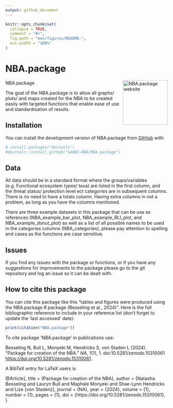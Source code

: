 ```yaml
---
output: github_document
---
```



```r
knitr::opts_chunk$set(
  collapse = TRUE,
  comment = "#>",
  fig.path = "man/figures/README-",
  out.width = "100%"
)
```

# NBA.package

<!-- badges: start -->
NBA.package <a href="https://sanbi-nba.github.io/NBA.package/"><img src="man/figures/logo.png" align="right" height="139" alt="NBA.package website" /></a>
<!-- badges: end -->

The goal of the NBA.package is to allow all graphs/ plots/ and maps created for the NBA to be created easily with targeted functions that enable ease of use and standardisation of results.

## Installation

You can install the development version of NBA.package from [GitHub](https://github.com/) with:

```r
# install.packages("devtools")
#devtools::install_github("SANBI-NBA/NBA.package")
```

## Data

All data should be in a standard format where the groups/variables (e.g. Functional
ecosystem types/ taxa) are listed in the first column, and the threat status/ protection
level ect categories are in subsequent columns. There is no need to have a totals column. 
Having extra columns in not a problem, as long as you have the columns mentioned. 

There are three example datasets in this package that can be use as references (NBA_example_bar_plot, NBA_example_RLI_plot, and NBA_example_donut_plot) as well as
a list of all possible names to be used in the categories columns (NBA_categories), please pay attention to spelling and cases as the functions are case sensitive.

## Issues

If you find any issues with the package or functions, or if you have any suggestions for improvements to the package please go to the git repository and log an issue so it can be dealt with. 

## How to cite this package

You can cite this package like this "tables and figures were produced using the NBA.package R package (Besseling et al., 2024)". Here is the full bibliographic reference to include in your reference list (don't forget to update the 'last accessed' date):

```r

print(citation("NBA.package"))

```

To cite package ‘NBA.package’ in publications use:

  Besseling N, Bull L, Monyeki M, Hendricks S, von Staden L (2024).
  “Package for creation of the NBA.” _NA_, *1*(1), 1.
  doi:10.5281/zenodo.15310061 <https://doi.org/10.5281/zenodo.15310061>.

A BibTeX entry for LaTeX users is

  @Article{,
    title = {Package for creation of the NBA},
    author = {Natasha Besseling and Lauryn Bull and Maphale Monyeki and Shae-Lynn Hendricks and Lize {von Staden}},
    journal = {NA},
    year = {2024},
    volume = {1},
    number = {1},
    pages = {1},
    doi = {https://doi.org/10.5281/zenodo.15310061},
  }
